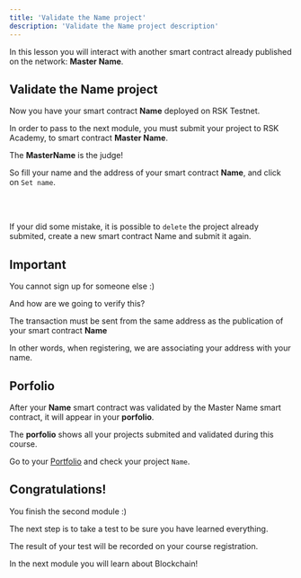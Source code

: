 ---
title: 'Validate the Name project'
description: 'Validate the Name project description'
---

In this lesson you will interact with another smart contract already published on the network: **Master Name**.

## Validate the **Name** project

Now you have your smart contract **Name** deployed on RSK Testnet.

In order to pass to the next module, you must submit your project to RSK Academy,
to smart contract **Master Name**.

The **MasterName** is the judge!

So fill your name and the address of your smart contract **Name**, and click on
`Set name`.

<br />
<MasterName />
<br />

If your did some mistake, it is possible to `delete` the project already submited,
create a new smart contract Name and submit it again.

## Important

You cannot sign up for someone else :)

And how are we going to verify this?

The transaction must be sent from the same address as the publication of your smart contract **Name**

In other words, when registering, we are associating your address with your name.

## Porfolio

After your **Name** smart contract was validated by the Master Name smart contract,
it will appear in your **porfolio**.

The **porfolio** shows all your projects submited and validated during this course.

Go to your [Portfolio](/portfolio)
and check your project `Name`.

## Congratulations!

You finish the second module :)

The next step is to take a test to be sure you have learned everything.

The result of your test will be recorded on your course registration.

In the next module you will learn about Blockchain!
